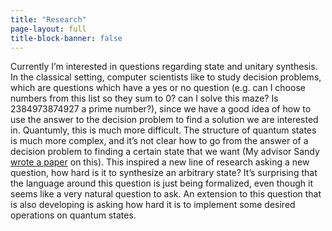 ```yaml
---
title: "Research"
page-layout: full
title-block-banner: false
---
```


Currently I'm interested in questions regarding state and unitary synthesis. In the classical setting, computer scientists like to study decision problems, which are questions which have a yes or no question (e.g. can I choose numbers from this list so they sum to 0? can I solve this maze? Is 2384973874927 a prime number?), since we have a good idea of how to use the answer to the decision problem to find a solution we are interested in. Quantumly, this is much more difficult. The structure of quantum states is much more complex, and it's not clear how to go from the answer of a decision problem to finding a certain state that we want (My advisor Sandy [wrote a paper](https://arxiv.org/pdf/2111.02999v1.pdf) on this). This inspired a new line of research asking a new question, how hard is it to synthesize an arbitrary state? It's surprising that the language around this question is just being formalized, even though it seems like a very natural question to ask. An extension to this question that is also developing is asking how hard it is to implement some desired operations on quantum states. 